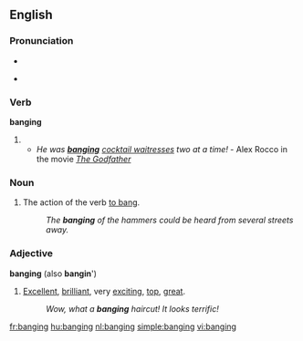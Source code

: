 ==English==

===Pronunciation===
* {{audio|en-us-banging.ogg|Audio (US)}}
* {{a|US|UK}} {{IPA|/ˈbæŋ.ɪŋ/}}
*: {{rhymes|æŋɪŋ}}

===Verb===
'''banging'''

# {{present participle of|bang}}
#* ''He was '''[[banging]]''' [[waitress|cocktail waitresses]] two at a time!'' - Alex Rocco in the movie ''[[w:The Godfather|The Godfather]]''

===Noun===
{{en-noun|s|-}}

# The action of the verb [[bang|to bang]].
#: ''The '''banging''' of the hammers could be heard from several streets away.''

===Adjective===
'''banging''' (also '''bangin'''')

# {{slang}} [[excellent|Excellent]], [[brilliant]], very [[exciting]], [[top]], [[great]].
#: ''Wow, what a '''banging''' haircut! It looks terrific!''

[[fr:banging]]
[[hu:banging]]
[[nl:banging]]
[[simple:banging]]
[[vi:banging]]